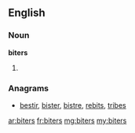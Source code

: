 ==English==

===Noun===
'''biters'''

# {{plural of|biter}}

===Anagrams===
* [[bestir#English|bestir]], [[bister#English|bister]], [[bistre#English|bistre]], [[rebits#English|rebits]], [[tribes#English|tribes]]

[[ar:biters]]
[[fr:biters]]
[[mg:biters]]
[[my:biters]]